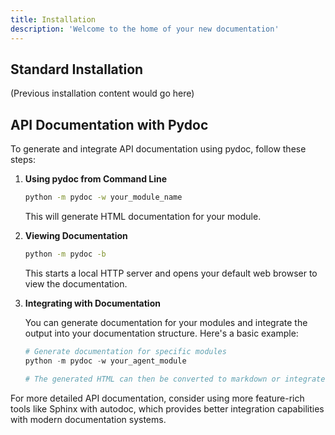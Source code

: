 ```yaml
---
title: Installation
description: 'Welcome to the home of your new documentation'
---
```


## Standard Installation

(Previous installation content would go here)

## API Documentation with Pydoc

To generate and integrate API documentation using pydoc, follow these steps:

1. **Using pydoc from Command Line**
   ```bash
   python -m pydoc -w your_module_name
   ```
   This will generate HTML documentation for your module.

2. **Viewing Documentation**
   ```bash
   python -m pydoc -b
   ```
   This starts a local HTTP server and opens your default web browser to view the documentation.

3. **Integrating with Documentation**
   
   You can generate documentation for your modules and integrate the output into your documentation structure. Here's a basic example:
   ```python
   # Generate documentation for specific modules
   python -m pydoc -w your_agent_module
   
   # The generated HTML can then be converted to markdown or integrated directly
   ```

For more detailed API documentation, consider using more feature-rich tools like Sphinx with autodoc, which provides better integration capabilities with modern documentation systems.